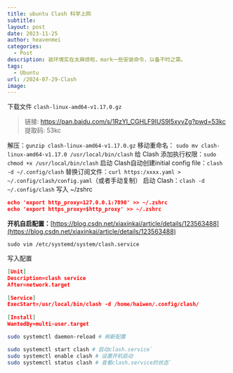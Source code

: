 ```yaml
---
title: ubuntu Clash 科学上网
subtitle: 
layout: post
date: 2023-11-25
author: heavenmei
categories:
  - Post
description: 装环境实在太麻烦啦，mark一些安装命令，以备不时之需。
tags:
  - Ubuntu
url: /2024-07-29-Clash
image:
---
```

下载文件 `clash-linux-amd64-v1.17.0.gz`
> 链接: https://pan.baidu.com/s/1RzYl_CGHLF9IUS9I5xyvZg?pwd=53kc 提取码: 53kc

解压：`gunzip clash-linux-amd64-v1.17.0.gz`
移动重命名： `sudo mv clash-linux-amd64-v1.17.0 /usr/local/bin/clash`
给 Clash 添加执行权限：`sudo chmod +x /usr/local/bin/clash`
启动 Clash自动创建initial config file：`clash -d ~/.config/clash`
替换订阅文件：`curl https:/xxxx.yaml > ~/.config/clash/config.yaml`（或者手动复制）
启动 Clash：`clash -d ~/.config/clash`
写入 ~/zshrc

```json
echo 'export http_proxy=127.0.0.1:7890' >> ~/.zshrc
echo 'export https_proxy=$http_proxy' >> ~/.zshrc
```

**开机自启配置：**[https://blog.csdn.net/xiaxinkai/article/details/123563488](https://blog.csdn.net/xiaxinkai/article/details/123563488)

`sudo vim /etc/systemd/system/clash.service`

写入配置

```json
[Unit]
Description=clash service
After=network.target
 
[Service]
ExecStart=/usr/local/bin/clash -d /home/haiwen/.config/clash/
 
[Install]
WantedBy=multi-user.target
```



```bash
sudo systemctl daemon-reload # 刷新配置

sudo systemctl start clash # 启动clash.service` 
sudo systemctl enable clash # 设置开机启动
sudo systemctl status clash # 查看clash.service的状态`
```